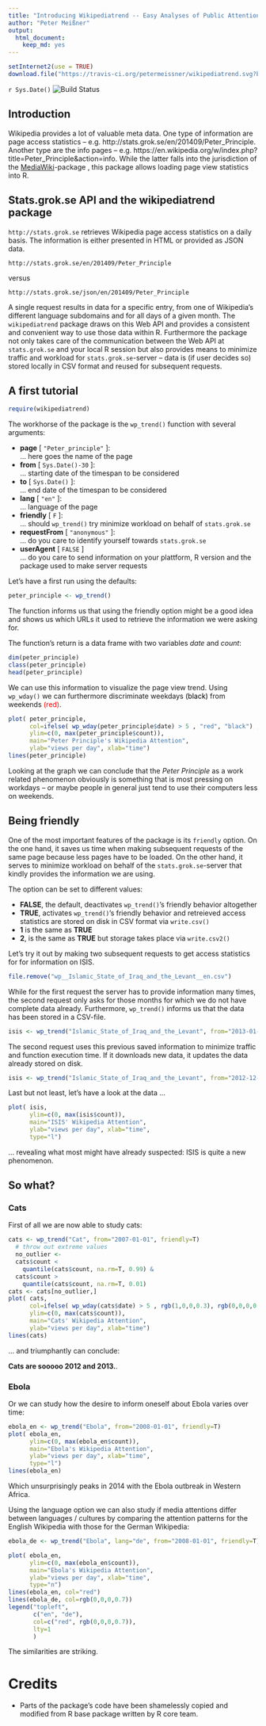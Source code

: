 ```yaml
---
title: "Introducing Wikipediatrend -- Easy Analyses of Public Attention, Anxiety and Information Seeking"
author: "Peter Meißner"
output:
  html_document:
    keep_md: yes
---
```


```r
setInternet2(use = TRUE)
download.file("https://travis-ci.org/petermeissner/wikipediatrend.svg?branch=master", "travischeck.png")
```

`r Sys.Date()`
<img src="travischeck.png" alt="Build Status">





## Introduction

Wikipedia provides a lot of valuable meta data. 
One type of information are page access statistics -- e.g. http://stats.grok.se/en/201409/Peter_Principle. Another type are the info pages -- e.g. https://en.wikipedia.org/w/index.php?title=Peter_Principle&action=info. While the latter falls into the jurisdiction of the [MediaWiki](http://cran.r-project.org/web/packages/WikipediR/index.html)-package , this package allows loading page view statistics into R. 

## Stats.grok.se API and the wikipediatrend package

`http://stats.grok.se` retrieves Wikipedia page access statistics on a daily 
basis. The information is either presented in HTML or provided as JSON data.

```
http://stats.grok.se/en/201409/Peter_Principle
```
versus
```
http://stats.grok.se/json/en/201409/Peter_Principle
```

A single request results in data for a specific entry, from one of Wikipedia's different language subdomains and for all days of a given month. The `wikipediatrend` package draws on this Web API and provides a consistent and convenient way to use those data within R. Furthermore the package not only takes care of the communication between the Web API at `stats.grok.se` and your local R session but also provides means to minimize traffic and workload for `stats.grok.se`-server  -- data is (if user decides so) stored locally in CSV format and reused for subsequent requests. 



## A first tutorial

```r
require(wikipediatrend)
```

The workhorse of the package is the `wp_trend()` function with several arguments:

- **page**        [ `"Peter_principle"` ]: <br>
... here goes the name of the page
- **from**        [ `Sys.Date()-30` ]: <br>
... starting date of the timespan to be considered
- **to**          [ `Sys.Date()` ]: <br>
... end date of the timespan to be considered
- **lang**        [ `"en"` ]: <br>
... language of the page
- **friendly**    [ `F` ]: <br>
... should `wp_trend()` try minimize workload on behalf of `stats.grok.se`
- **requestFrom** [ `"anonymous"` ]: <br>
... do you care to identify yourself towards `stats.grok.se`
- **userAgent** [ `FALSE` ] <br>
... do you care to send information on your plattform, R version and the package used to make server requests


Let's have a first run using the defaults:
```r
peter_principle <- wp_trend()
```

The function informs us that using the friendly option might be a good idea and shows us which URLs it used to retrieve the information we were asking for. 

The function's return is a data frame with two variables *date* and *count*:

```r
dim(peter_principle)
class(peter_principle)
head(peter_principle)
```

We can use this information to visualize the page view trend. Using `wp_wday()` we can furthermore discriminate weekdays <span style="color:black">(black)</span> from weekends <span style="color:red">(red)</span>. 

```r
plot( peter_principle, 
      col=ifelse( wp_wday(peter_principle$date) > 5 , "red", "black") ,
      ylim=c(0, max(peter_principle$count)),
      main="Peter Principle's Wikipedia Attention",
      ylab="views per day", xlab="time")
lines(peter_principle)
```

Looking at the graph we can conclude that the *Peter Principle* as a work related phenomenon obviously is something that is most pressing on workdays -- or maybe people in general just tend to use their computers less on weekends.


## Being friendly

One of the most important features of the package is its `friendly` option. On the one hand, it saves us time when making subsequent requests of the same page because less pages have to be loaded. On the other hand, it serves to minimize workload on behalf of the `stats.grok.se`-server that kindly provides the information we are using. 

The option can be set to different values: 

- **FALSE**, the default, deactivates `wp_trend()`'s friendly behavior altogether
- **TRUE**, activates `wp_trend()`'s friendly behavior and retreieved access statistics are stored on disk in CSV format via `write.csv()`
- **1** is the same as **TRUE**
- **2**, is the same as **TRUE** but storage takes place via `write.csv2()`

Let's try it out by making two subsequent requests to get access statistics for for information on ISIS. 

```r
file.remove("wp__Islamic_State_of_Iraq_and_the_Levant__en.csv")
```

While for the first request the server has to provide information many times, the second request only asks for those months for which we do not have complete data already. Furthermore, `wp_trend()` informs us that the data has been stored in a CSV-file.



```r
isis <- wp_trend("Islamic_State_of_Iraq_and_the_Levant", from="2013-01-01", friendly=T)
```

The second request uses this previous saved information to minimize traffic and function execution time. If it downloads new data, it updates the data already stored on disk.


```r
isis <- wp_trend("Islamic_State_of_Iraq_and_the_Levant", from="2012-12-01", friendly=T)
```

Last but not least, let's have a look at the data ... 

```r
plot( isis, 
      ylim=c(0, max(isis$count)),
      main="ISIS' Wikipedia Attention",
      ylab="views per day", xlab="time",
      type="l")
```

... revealing what most might have already suspected: ISIS is quite a new phenomenon. 


## So what? 

### Cats

First of all we are now able to study cats:

```r
cats <- wp_trend("Cat", from="2007-01-01", friendly=T)
  # throw out extreme values
  no_outlier <- 
  cats$count < 
    quantile(cats$count, na.rm=T, 0.99) & 
  cats$count > 
    quantile(cats$count, na.rm=T, 0.01)  
cats <- cats[no_outlier,]
plot( cats, 
      col=ifelse( wp_wday(cats$date) > 5 , rgb(1,0,0,0.3), rgb(0,0,0,0.3)) ,
      ylim=c(0, max(cats$count)),
      main="Cats' Wikipedia Attention",
      ylab="views per day", xlab="time")
lines(cats)
```

... and triumphantly can conclude: 

**Cats are sooooo 2012 and 2013.**.

### Ebola

Or we can study how the desire to inform oneself about Ebola varies over time:

```r
ebola_en <- wp_trend("Ebola", from="2008-01-01", friendly=T)
plot( ebola_en, 
      ylim=c(0, max(ebola_en$count)),
      main="Ebola's Wikipedia Attention",
      ylab="views per day", xlab="time",
      type="l")
lines(ebola_en)
```

Which unsurprisingly peaks in 2014 with the Ebola outbreak in Western Africa. 

Using the language option we can also study if media attentions differ between languages / cultures by comparing the attention patterns for the English Wikipedia with those for the German Wikipedia:


```r
ebola_de <- wp_trend("Ebola", lang="de", from="2008-01-01", friendly=T)
```

```r
plot( ebola_en, 
      ylim=c(0, max(ebola_en$count)),
      main="Ebola's Wikipedia Attention",
      ylab="views per day", xlab="time",
      type="n")
lines(ebola_en, col="red")
lines(ebola_de, col=rgb(0,0,0,0.7))
legend("topleft", 
       c("en", "de"), 
       col=c("red", rgb(0,0,0,0.7)),
       lty=1
       )
```

The similarities are striking. 


# Credits

- Parts of the package's code have been shamelessly copied and modified from R base package written by R core team. 



<!-- http://www.tandfonline.com/doi/pdf/10.1080/10410236.2011.571759 -->



